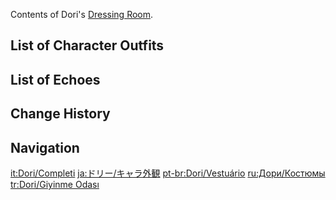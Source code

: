 {{CharacterTabs}}
Contents of Dori's [[Dressing Room]].

==List of Character Outfits==
{{Outfits by Category Table|Dori Outfits|nocharacter=1}}

==List of Echoes==
{{Echoes by Category Table|Dori Echoes|nocharacter=1}}

==Change History==
{{Change History|3.0}}

==Navigation==
{{Character Navbox|Dressing Room}}

[[it:Dori/Completi]]
[[ja:ドリー/キャラ外観]]
[[pt-br:Dori/Vestuário]]
[[ru:Дори/Костюмы]]
[[tr:Dori/Giyinme Odası]]